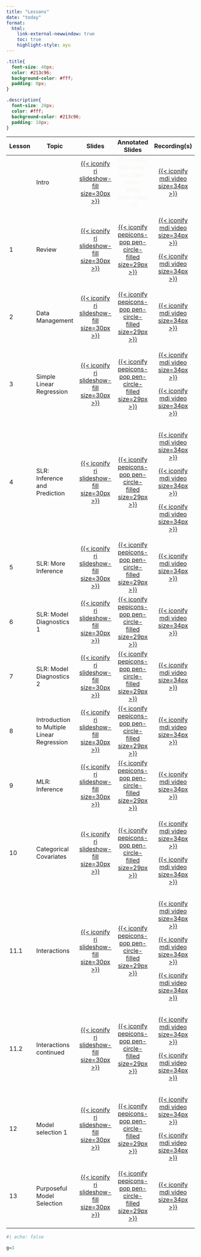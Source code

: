 ```yaml
---
title: "Lessons"
date: "today"
format: 
  html:
    link-external-newwindow: true
    toc: true
    highlight-style: ayu
---
```


```css
.title{
  font-size: 40px;
  color: #213c96;
  background-color: #fff;
  padding: 0px;
}

.description{
  font-size: 20px;
  color: #fff;
  background-color: #213c96;
  padding: 10px;
}
```

+---------+--------------------------------------------+--------------------------------------------------------------------------------------------------------------+---------------------------------------------------------------------------------------------------------------------------------------------------------------------------+--------------------------------------------------------------------------------------------------------------------------------------------------------------------------------------------------------------------------------------------------------------------------------------------------------------------------------------------------------------------------------------------+
| Lesson  | Topic                                      | Slides                                                                                                       | Annotated Slides                                                                                                                                                          | Recording(s)                                                                                                                                                                                                                                                                                                                                                                               |
+=========+============================================+:============================================================================================================:+:=========================================================================================================================================================================:+:==========================================================================================================================================================================================================================================================================================================================================================================================:+
|         | Intro                                      | [[{{< iconify ri slideshow-fill size=30px >}}](../slides/00_Intro.qmd)]{style="color:#f8f5f0;"}              | [{{< iconify pepicons-pop pen-circle-filled size=29px >}}]{style="color:#f8f5f0;"}                                                                                        | [[{{< iconify mdi video size=34px >}}](https://ohsuitg-my.sharepoint.com/personal/wakim_ohsu_edu/_layouts/15/stream.aspx?id=%2Fpersonal%2Fwakim%5Fohsu%5Fedu%2FDocuments%2FTeaching%2FClasses%2FW2024%5FBSTA%5F512%5F612%2FStudent%5Ffiles%2FRecordings%2F00%5FIntro%2Emp4&referrer=StreamWebApp%2EWeb&referrerScenario=AddressBarCopied%2Eview)]{style="color:#f8f5f0;"}                  |
+---------+--------------------------------------------+--------------------------------------------------------------------------------------------------------------+---------------------------------------------------------------------------------------------------------------------------------------------------------------------------+--------------------------------------------------------------------------------------------------------------------------------------------------------------------------------------------------------------------------------------------------------------------------------------------------------------------------------------------------------------------------------------------+
| 1       | Review                                     | [[{{< iconify ri slideshow-fill size=30px >}}](/slides/01_Review.qmd)]{style="color:#f8f5f0;"}               | [[{{< iconify pepicons-pop pen-circle-filled size=29px >}}](/slides_annotated/01_Review.pdf)]{style="color:#f8f5f0;"}                                                     | [[{{< iconify mdi video size=34px >}}](https://ohsuitg-my.sharepoint.com/personal/wakim_ohsu_edu/_layouts/15/stream.aspx?id=%2Fpersonal%2Fwakim%5Fohsu%5Fedu%2FDocuments%2FTeaching%2FClasses%2FW2024%5FBSTA%5F512%5F612%2FStudent%5Ffiles%2FRecordings%2F01%5FReview%5F01%2Emp4&referrer=StreamWebApp%2EWeb&referrerScenario=AddressBarCopied%2Eview)]{style="color:#f8f5f0;"}            |
|         |                                            |                                                                                                              |                                                                                                                                                                           |                                                                                                                                                                                                                                                                                                                                                                                            |
|         |                                            |                                                                                                              |                                                                                                                                                                           | [[{{< iconify mdi video size=34px >}}](https://ohsuitg-my.sharepoint.com/personal/wakim_ohsu_edu/_layouts/15/stream.aspx?id=%2Fpersonal%2Fwakim%5Fohsu%5Fedu%2FDocuments%2FTeaching%2FClasses%2FW2024%5FBSTA%5F512%5F612%2FStudent%5Ffiles%2FRecordings%2F01%5FReview%5F02%2Emp4&referrer=StreamWebApp%2EWeb&referrerScenario=AddressBarCopied%2Eview)]{style="color:#f8f5f0;"}            |
+---------+--------------------------------------------+--------------------------------------------------------------------------------------------------------------+---------------------------------------------------------------------------------------------------------------------------------------------------------------------------+--------------------------------------------------------------------------------------------------------------------------------------------------------------------------------------------------------------------------------------------------------------------------------------------------------------------------------------------------------------------------------------------+
| 2       | Data Management                            | [[{{< iconify ri slideshow-fill size=30px >}}](/slides/02_Data_Management.qmd)]{style="color:#f8f5f0;"}      | [[{{< iconify pepicons-pop pen-circle-filled size=29px >}}](/slides_annotated/02_Data_Management.pdf)]{style="color:#f8f5f0;"}                                            | [[{{< iconify mdi video size=34px >}}](https://ohsuitg-my.sharepoint.com/personal/wakim_ohsu_edu/_layouts/15/stream.aspx?id=%2Fpersonal%2Fwakim%5Fohsu%5Fedu%2FDocuments%2FTeaching%2FClasses%2FW2024%5FBSTA%5F512%5F612%2FStudent%5Ffiles%2FRecordings%2F02%5FData%5FManagement%2Emp4&referrer=StreamWebApp%2EWeb&referrerScenario=AddressBarCopied%2Eview)]{style="color:#f8f5f0;"}      |
+---------+--------------------------------------------+--------------------------------------------------------------------------------------------------------------+---------------------------------------------------------------------------------------------------------------------------------------------------------------------------+--------------------------------------------------------------------------------------------------------------------------------------------------------------------------------------------------------------------------------------------------------------------------------------------------------------------------------------------------------------------------------------------+
| 3       | Simple Linear Regression                   | [[{{< iconify ri slideshow-fill size=30px >}}](/slides/03_SLR.qmd)]{style="color:#f8f5f0;"}                  | [[{{< iconify pepicons-pop pen-circle-filled size=29px >}}](/slides_annotated/03_SLR_01.pdf)]{style="color:#f8f5f0;"}                                                     | [[{{< iconify mdi video size=34px >}}](https://ohsuitg-my.sharepoint.com/personal/wakim_ohsu_edu/_layouts/15/stream.aspx?id=%2Fpersonal%2Fwakim%5Fohsu%5Fedu%2FDocuments%2FTeaching%2FClasses%2FW2024%5FBSTA%5F512%5F612%2FStudent%5Ffiles%2FRecordings%2F03%5FSLR%5F01%2Emp4&referrer=StreamWebApp%2EWeb&referrerScenario=AddressBarCopied%2Eview)]{style="color:#f8f5f0;"}               |
|         |                                            |                                                                                                              |                                                                                                                                                                           |                                                                                                                                                                                                                                                                                                                                                                                            |
|         |                                            |                                                                                                              |                                                                                                                                                                           | [[{{< iconify mdi video size=34px >}}](https://ohsuitg-my.sharepoint.com/personal/wakim_ohsu_edu/_layouts/15/stream.aspx?id=%2Fpersonal%2Fwakim%5Fohsu%5Fedu%2FDocuments%2FTeaching%2FClasses%2FW2024%5FBSTA%5F512%5F612%2FStudent%5Ffiles%2FRecordings%2F03%5FSLR%5F01%5F2%2Emp4&referrer=StreamWebApp%2EWeb&referrerScenario=AddressBarCopied%2Eview)]{style="color:#f8f5f0;"}           |
+---------+--------------------------------------------+--------------------------------------------------------------------------------------------------------------+---------------------------------------------------------------------------------------------------------------------------------------------------------------------------+--------------------------------------------------------------------------------------------------------------------------------------------------------------------------------------------------------------------------------------------------------------------------------------------------------------------------------------------------------------------------------------------+
| 4       | SLR: Inference and Prediction              | [[{{< iconify ri slideshow-fill size=30px >}}](/slides/04_SLR_Inf_Pred.qmd)]{style="color:#f8f5f0;"}         | [[{{< iconify pepicons-pop pen-circle-filled size=29px >}}](/slides_annotated/04_SLR_Inf_Pred.pdf)]{style="color:#f8f5f0;"}                                               | [[{{< iconify mdi video size=34px >}}](https://ohsuitg-my.sharepoint.com/personal/wakim_ohsu_edu/_layouts/15/stream.aspx?id=%2Fpersonal%2Fwakim%5Fohsu%5Fedu%2FDocuments%2FTeaching%2FClasses%2FW2024%5FBSTA%5F512%5F612%2FStudent%5Ffiles%2FRecordings%2F04%5FSLR%5FInf%5FPred%5F01%2Emp4&referrer=StreamWebApp%2EWeb&referrerScenario=AddressBarCopied%2Eview)]{style="color:#f8f5f0;"}  |
|         |                                            |                                                                                                              |                                                                                                                                                                           |                                                                                                                                                                                                                                                                                                                                                                                            |
|         |                                            |                                                                                                              |                                                                                                                                                                           | [[{{< iconify mdi video size=34px >}}](https://ohsuitg-my.sharepoint.com/personal/wakim_ohsu_edu/_layouts/15/stream.aspx?id=%2Fpersonal%2Fwakim%5Fohsu%5Fedu%2FDocuments%2FTeaching%2FClasses%2FW2024%5FBSTA%5F512%5F612%2FStudent%5Ffiles%2FRecordings%2F04%5FSLR%5FInf%5FPred%5F02%2Emp4&referrer=StreamWebApp%2EWeb&referrerScenario=AddressBarCopied%2Eview)]{style="color:#f8f5f0;"}  |
|         |                                            |                                                                                                              |                                                                                                                                                                           |                                                                                                                                                                                                                                                                                                                                                                                            |
|         |                                            |                                                                                                              |                                                                                                                                                                           | [[{{< iconify mdi video size=34px >}}](https://ohsuitg-my.sharepoint.com/personal/wakim_ohsu_edu/_layouts/15/stream.aspx?id=%2Fpersonal%2Fwakim%5Fohsu%5Fedu%2FDocuments%2FTeaching%2FClasses%2FW2024%5FBSTA%5F512%5F612%2FStudent%5Ffiles%2FRecordings%2F04%5FSLR%5Finf%5Fpred%5F03%2Emp4&referrer=StreamWebApp%2EWeb&referrerScenario=AddressBarCopied%2Eview)]{style="color:#f8f5f0;"}  |
+---------+--------------------------------------------+--------------------------------------------------------------------------------------------------------------+---------------------------------------------------------------------------------------------------------------------------------------------------------------------------+--------------------------------------------------------------------------------------------------------------------------------------------------------------------------------------------------------------------------------------------------------------------------------------------------------------------------------------------------------------------------------------------+
| 5       | SLR: More Inference                        | [[{{< iconify ri slideshow-fill size=30px >}}](/slides/05_SLR_Eval.qmd)]{style="color:#f8f5f0;"}             | [[{{< iconify pepicons-pop pen-circle-filled size=29px >}}](https://github.com/nwakim/W2024_BSTA_512/blob/main/slides_annotated/05_SLR_Eval.pdf)]{style="color:#f8f5f0;"} | [[{{< iconify mdi video size=34px >}}](https://ohsuitg-my.sharepoint.com/personal/wakim_ohsu_edu/_layouts/15/stream.aspx?id=%2Fpersonal%2Fwakim%5Fohsu%5Fedu%2FDocuments%2FTeaching%2FClasses%2FW2024%5FBSTA%5F512%5F612%2FStudent%5Ffiles%2FRecordings%2F05%5FSLR%5FMore%5Finf%2Emp4&referrer=StreamWebApp%2EWeb&referrerScenario=AddressBarCopied%2Eview)]{style="color:#f8f5f0;"}       |
+---------+--------------------------------------------+--------------------------------------------------------------------------------------------------------------+---------------------------------------------------------------------------------------------------------------------------------------------------------------------------+--------------------------------------------------------------------------------------------------------------------------------------------------------------------------------------------------------------------------------------------------------------------------------------------------------------------------------------------------------------------------------------------+
| 6       | SLR: Model Diagnostics 1                   | [[{{< iconify ri slideshow-fill size=30px >}}](/slides/06_SLR_Diagnostics.qmd)]{style="color:#f8f5f0;"}      | [[{{< iconify pepicons-pop pen-circle-filled size=29px >}}](/slides_annotated/06_SLR_Dignostics_1.pdf)]{style="color:#f8f5f0;"}                                           | [[{{< iconify mdi video size=34px >}}](https://ohsuitg-my.sharepoint.com/personal/wakim_ohsu_edu/_layouts/15/stream.aspx?id=%2Fpersonal%2Fwakim%5Fohsu%5Fedu%2FDocuments%2FTeaching%2FClasses%2FW2024%5FBSTA%5F512%5F612%2FStudent%5Ffiles%2FRecordings%2F06%5FSLR%5FDiagnostics%5F1%2Emp4&referrer=StreamWebApp%2EWeb&referrerScenario=AddressBarCopied%2Eview)]{style="color:#f8f5f0;"}  |
+---------+--------------------------------------------+--------------------------------------------------------------------------------------------------------------+---------------------------------------------------------------------------------------------------------------------------------------------------------------------------+--------------------------------------------------------------------------------------------------------------------------------------------------------------------------------------------------------------------------------------------------------------------------------------------------------------------------------------------------------------------------------------------+
| 7       | SLR: Model Diagnostics 2                   | [[{{< iconify ri slideshow-fill size=30px >}}](/slides/07_SLR_Diagnostics_02.qmd)]{style="color:#f8f5f0;"}   | [[{{< iconify pepicons-pop pen-circle-filled size=29px >}}](/slides_annotated/07_SLR_Diagnostics_2.pdf)]{style="color:#f8f5f0;"}                                          | [[{{< iconify mdi video size=34px >}}](https://ohsuitg-my.sharepoint.com/personal/wakim_ohsu_edu/_layouts/15/stream.aspx?id=%2Fpersonal%2Fwakim%5Fohsu%5Fedu%2FDocuments%2FTeaching%2FClasses%2FW2024%5FBSTA%5F512%5F612%2FStudent%5Ffiles%2FRecordings%2F07%5FSLR%5FDiagnostics%5F2%2Emp4&referrer=StreamWebApp%2EWeb&referrerScenario=AddressBarCopied%2Eview)]{style="color:#f8f5f0;"}  |
+---------+--------------------------------------------+--------------------------------------------------------------------------------------------------------------+---------------------------------------------------------------------------------------------------------------------------------------------------------------------------+--------------------------------------------------------------------------------------------------------------------------------------------------------------------------------------------------------------------------------------------------------------------------------------------------------------------------------------------------------------------------------------------+
| 8       | Introduction to Multiple Linear Regression | [[{{< iconify ri slideshow-fill size=30px >}}](/slides/08_MLR_Intro.qmd)]{style="color:#f8f5f0;"}            | [[{{< iconify pepicons-pop pen-circle-filled size=29px >}}](/slides_annotated/08_MLR_Intro.pdf)]{style="color:#f8f5f0;"}                                                  | [[{{< iconify mdi video size=34px >}}](https://ohsuitg-my.sharepoint.com/personal/wakim_ohsu_edu/_layouts/15/stream.aspx?id=%2Fpersonal%2Fwakim%5Fohsu%5Fedu%2FDocuments%2FTeaching%2FClasses%2FW2024%5FBSTA%5F512%5F612%2FStudent%5Ffiles%2FRecordings%2F08%5FMLR%5FIntro%2Emp4&referrer=StreamWebApp%2EWeb&referrerScenario=AddressBarCopied%2Eview)]{style="color:#f8f5f0;"}            |
+---------+--------------------------------------------+--------------------------------------------------------------------------------------------------------------+---------------------------------------------------------------------------------------------------------------------------------------------------------------------------+--------------------------------------------------------------------------------------------------------------------------------------------------------------------------------------------------------------------------------------------------------------------------------------------------------------------------------------------------------------------------------------------+
| 9       | MLR: Inference                             | [[{{< iconify ri slideshow-fill size=30px >}}](/slides/09_MLR_Inference.qmd)]{style="color:#f8f5f0;"}        | [[{{< iconify pepicons-pop pen-circle-filled size=29px >}}](/slides_annotated/09_MLR_Inference.pdf)]{style="color:#f8f5f0;"}                                              | [[{{< iconify mdi video size=34px >}}](https://ohsuitg-my.sharepoint.com/personal/wakim_ohsu_edu/_layouts/15/stream.aspx?id=%2Fpersonal%2Fwakim%5Fohsu%5Fedu%2FDocuments%2FTeaching%2FClasses%2FW2024%5FBSTA%5F512%5F612%2FStudent%5Ffiles%2FRecordings%2F09%5FMLR%5FInference%2Emp4&referrer=StreamWebApp%2EWeb&referrerScenario=AddressBarCopied%2Eview)]{style="color:#f8f5f0;"}        |
+---------+--------------------------------------------+--------------------------------------------------------------------------------------------------------------+---------------------------------------------------------------------------------------------------------------------------------------------------------------------------+--------------------------------------------------------------------------------------------------------------------------------------------------------------------------------------------------------------------------------------------------------------------------------------------------------------------------------------------------------------------------------------------+
| 10      | Categorical Covariates                     | [[{{< iconify ri slideshow-fill size=30px >}}](/slides/10_Cat_covariates.qmd)]{style="color:#f8f5f0;"}       | [[{{< iconify pepicons-pop pen-circle-filled size=29px >}}](/slides_annotated/10_Cat_covariates.pdf)]{style="color:#f8f5f0;"}                                             | [[{{< iconify mdi video size=34px >}}](https://ohsuitg-my.sharepoint.com/personal/wakim_ohsu_edu/_layouts/15/stream.aspx?id=%2Fpersonal%2Fwakim%5Fohsu%5Fedu%2FDocuments%2FTeaching%2FClasses%2FW2024%5FBSTA%5F512%5F612%2FStudent%5Ffiles%2FRecordings%2F10%5FCat%5Fcovariates%2Emp4&referrer=StreamWebApp%2EWeb&referrerScenario=AddressBarCopied%2Eview)]{style="color:#f8f5f0;"}       |
|         |                                            |                                                                                                              |                                                                                                                                                                           |                                                                                                                                                                                                                                                                                                                                                                                            |
|         |                                            |                                                                                                              |                                                                                                                                                                           | [[{{< iconify mdi video size=34px >}}](https://ohsuitg-my.sharepoint.com/personal/wakim_ohsu_edu/_layouts/15/stream.aspx?id=%2Fpersonal%2Fwakim%5Fohsu%5Fedu%2FDocuments%2FTeaching%2FClasses%2FW2024%5FBSTA%5F512%5F612%2FStudent%5Ffiles%2FRecordings%2F10%5FCat%5Fcovariates%5F2%2Emp4&referrer=StreamWebApp%2EWeb&referrerScenario=AddressBarCopied%2Eview)]{style="color:#f8f5f0;"}   |
+---------+--------------------------------------------+--------------------------------------------------------------------------------------------------------------+---------------------------------------------------------------------------------------------------------------------------------------------------------------------------+--------------------------------------------------------------------------------------------------------------------------------------------------------------------------------------------------------------------------------------------------------------------------------------------------------------------------------------------------------------------------------------------+
| 11.1    | Interactions                               | [[{{< iconify ri slideshow-fill size=30px >}}](/slides/11_Interactions.qmd)]{style="color:#f8f5f0;"}         | [[{{< iconify pepicons-pop pen-circle-filled size=29px >}}](/slides_annotated/11_Interactions.pdf)]{style="color:#f8f5f0;"}                                               | [[{{< iconify mdi video size=34px >}}](https://ohsuitg-my.sharepoint.com/personal/wakim_ohsu_edu/_layouts/15/stream.aspx?id=%2Fpersonal%2Fwakim%5Fohsu%5Fedu%2FDocuments%2FTeaching%2FClasses%2FW2024%5FBSTA%5F512%5F612%2FStudent%5Ffiles%2FRecordings%2F11%5FInteractions%5F1%2Emp4&referrer=StreamWebApp%2EWeb&referrerScenario=AddressBarCopied%2Eview)]{style="color:#f8f5f0;"}       |
|         |                                            |                                                                                                              |                                                                                                                                                                           |                                                                                                                                                                                                                                                                                                                                                                                            |
|         |                                            |                                                                                                              |                                                                                                                                                                           | [[{{< iconify mdi video size=34px >}}](https://ohsuitg-my.sharepoint.com/personal/wakim_ohsu_edu/_layouts/15/stream.aspx?id=%2Fpersonal%2Fwakim%5Fohsu%5Fedu%2FDocuments%2FTeaching%2FClasses%2FW2024%5FBSTA%5F512%5F612%2FStudent%5Ffiles%2FRecordings%2F11%5FInteractions%5F2%2Emp4&referrer=StreamWebApp%2EWeb&referrerScenario=AddressBarCopied%2Eview)]{style="color:#f8f5f0;"}       |
|         |                                            |                                                                                                              |                                                                                                                                                                           |                                                                                                                                                                                                                                                                                                                                                                                            |
|         |                                            |                                                                                                              |                                                                                                                                                                           | [[{{< iconify mdi video size=34px >}}](https://ohsuitg-my.sharepoint.com/personal/wakim_ohsu_edu/_layouts/15/stream.aspx?id=%2Fpersonal%2Fwakim%5Fohsu%5Fedu%2FDocuments%2FTeaching%2FClasses%2FW2024%5FBSTA%5F512%5F612%2FStudent%5Ffiles%2FRecordings%2F11%5FInteractions%5F3%2Emp4&referrer=StreamWebApp%2EWeb&referrerScenario=AddressBarCopied%2Eview)]{style="color:#f8f5f0;"}       |
+---------+--------------------------------------------+--------------------------------------------------------------------------------------------------------------+---------------------------------------------------------------------------------------------------------------------------------------------------------------------------+--------------------------------------------------------------------------------------------------------------------------------------------------------------------------------------------------------------------------------------------------------------------------------------------------------------------------------------------------------------------------------------------+
| 11.2    | Interactions continued                     | [[{{< iconify ri slideshow-fill size=30px >}}](/slides/11_Interactions_2.qmd)]{style="color:#f8f5f0;"}       | [[{{< iconify pepicons-pop pen-circle-filled size=29px >}}](/slides_annotated/11_Interactions_2.pdf)]{style="color:#f8f5f0;"}                                             | [[{{< iconify mdi video size=34px >}}](https://ohsuitg-my.sharepoint.com/personal/wakim_ohsu_edu/_layouts/15/stream.aspx?id=%2Fpersonal%2Fwakim%5Fohsu%5Fedu%2FDocuments%2FTeaching%2FClasses%2FW2024%5FBSTA%5F512%5F612%2FStudent%5Ffiles%2FRecordings%2F11%2E2%5FInteractions%2Emp4&referrer=StreamWebApp%2EWeb&referrerScenario=AddressBarCopied%2Eview)]{style="color:#f8f5f0;"}       |
|         |                                            |                                                                                                              |                                                                                                                                                                           |                                                                                                                                                                                                                                                                                                                                                                                            |
|         |                                            |                                                                                                              |                                                                                                                                                                           | [[{{< iconify mdi video size=34px >}}](https://ohsuitg-my.sharepoint.com/personal/wakim_ohsu_edu/_layouts/15/stream.aspx?id=%2Fpersonal%2Fwakim%5Fohsu%5Fedu%2FDocuments%2FTeaching%2FClasses%2FW2024%5FBSTA%5F512%5F612%2FStudent%5Ffiles%2FRecordings%2F11%2E2%5FInteractions%5F2%2Emp4&referrer=StreamWebApp%2EWeb&referrerScenario=AddressBarCopied%2Eview)]{style="color:#f8f5f0;"}   |
+---------+--------------------------------------------+--------------------------------------------------------------------------------------------------------------+---------------------------------------------------------------------------------------------------------------------------------------------------------------------------+--------------------------------------------------------------------------------------------------------------------------------------------------------------------------------------------------------------------------------------------------------------------------------------------------------------------------------------------------------------------------------------------+
| 12      | Model selection 1                          | [[{{< iconify ri slideshow-fill size=30px >}}](/slides/12_Model_selection.qmd)]{style="color:#f8f5f0;"}      | [[{{< iconify pepicons-pop pen-circle-filled size=29px >}}](/slides_annotated/12_Model_selection.pdf)]{style="color:#f8f5f0;"}                                            | [[{{< iconify mdi video size=34px >}}](https://ohsuitg-my.sharepoint.com/personal/wakim_ohsu_edu/_layouts/15/stream.aspx?id=%2Fpersonal%2Fwakim%5Fohsu%5Fedu%2FDocuments%2FTeaching%2FClasses%2FW2024%5FBSTA%5F512%5F612%2FStudent%5Ffiles%2FRecordings%2F12%5FModel%5Fselection%2Emp4&referrer=StreamWebApp%2EWeb&referrerScenario=AddressBarCopied%2Eview)]{style="color:#f8f5f0;"}      |
|         |                                            |                                                                                                              |                                                                                                                                                                           |                                                                                                                                                                                                                                                                                                                                                                                            |
|         |                                            |                                                                                                              |                                                                                                                                                                           | [[{{< iconify mdi video size=34px >}}](https://ohsuitg-my.sharepoint.com/personal/wakim_ohsu_edu/_layouts/15/stream.aspx?id=%2Fpersonal%2Fwakim%5Fohsu%5Fedu%2FDocuments%2FTeaching%2FClasses%2FW2024%5FBSTA%5F512%5F612%2FStudent%5Ffiles%2FRecordings%2F12%5FModel%5Fselection%5F2%2Emp4&referrer=StreamWebApp%2EWeb&referrerScenario=AddressBarCopied%2Eview)]{style="color:#f8f5f0;"}  |
+---------+--------------------------------------------+--------------------------------------------------------------------------------------------------------------+---------------------------------------------------------------------------------------------------------------------------------------------------------------------------+--------------------------------------------------------------------------------------------------------------------------------------------------------------------------------------------------------------------------------------------------------------------------------------------------------------------------------------------------------------------------------------------+
| 13      | Purposeful Model Selection                 | [[{{< iconify ri slideshow-fill size=30px >}}](/slides/13_Purposeful_Selection.qmd)]{style="color:#49A3D1;"} | [[{{< iconify pepicons-pop pen-circle-filled size=29px >}}](/slides_annotated/13_Purposeful_selection.pdf)]{style="color:#f8f5f0;"}                                       | [[{{< iconify mdi video size=34px >}}](https://ohsuitg-my.sharepoint.com/personal/wakim_ohsu_edu/_layouts/15/stream.aspx?id=%2Fpersonal%2Fwakim%5Fohsu%5Fedu%2FDocuments%2FTeaching%2FClasses%2FW2024%5FBSTA%5F512%5F612%2FStudent%5Ffiles%2FRecordings%2F13%5FPurposeful%5Fselection%2Emp4&referrer=StreamWebApp%2EWeb&referrerScenario=AddressBarCopied%2Eview)]{style="color:#f8f5f0;"} |
+---------+--------------------------------------------+--------------------------------------------------------------------------------------------------------------+---------------------------------------------------------------------------------------------------------------------------------------------------------------------------+--------------------------------------------------------------------------------------------------------------------------------------------------------------------------------------------------------------------------------------------------------------------------------------------------------------------------------------------------------------------------------------------+
|         |                                            |                                                                                                              |                                                                                                                                                                           |                                                                                                                                                                                                                                                                                                                                                                                            |
+---------+--------------------------------------------+--------------------------------------------------------------------------------------------------------------+---------------------------------------------------------------------------------------------------------------------------------------------------------------------------+--------------------------------------------------------------------------------------------------------------------------------------------------------------------------------------------------------------------------------------------------------------------------------------------------------------------------------------------------------------------------------------------+
|         |                                            |                                                                                                              |                                                                                                                                                                           |                                                                                                                                                                                                                                                                                                                                                                                            |
+---------+--------------------------------------------+--------------------------------------------------------------------------------------------------------------+---------------------------------------------------------------------------------------------------------------------------------------------------------------------------+--------------------------------------------------------------------------------------------------------------------------------------------------------------------------------------------------------------------------------------------------------------------------------------------------------------------------------------------------------------------------------------------+

```r
#| echo: false

g=3
```
